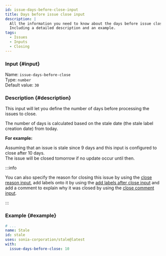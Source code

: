 ```yaml
---
id: issue-days-before-close-input
title: Days before issue close input
description: |
  All the information you need to know about the days before issue close input.
  Including a detailed description and an example.
tags:
  - Issues
  - Inputs
  - Closing
---
```


### Input {#input}

Name: `issue-days-before-close`  
Type: `number`  
Default value: `30`

### Description {#description}

This input will let you define the number of days before processing the issues to close.

The number of days is calculated based on the stale date (the stale label creation date) from today.

**For example:**

Assuming that an issue is stale since 9 days and this input is configured to close after 10 days.  
The issue will be closed tomorrow if no update occur until then.

:::info

You can also specify the reason for closing this issue by using the [close reason input](issue-close-reason-input),
add labels onto it by using the [add labels after close input](issue-add-labels-after-close-input)
and add a comment to explain why it was closed by using the [close comment input](issue-close-comment-input).

:::

### Example {#example}

```yml {6}
# ...
name: Stale
id: stale
uses: sonia-corporation/stale@latest
with:
  issue-days-before-close: 10
```
